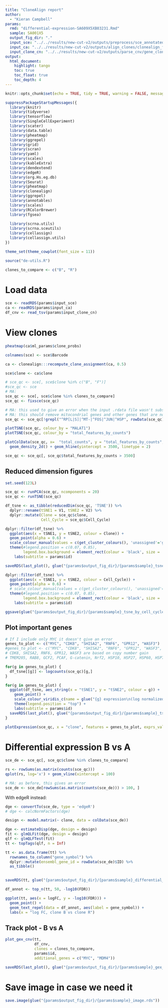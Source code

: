 ```yaml
---
title: "CloneAlign report"
author:
  - "Kieran Campbell"
params:
  rmd: "differential-expression-SA609X5XB03231.Rmd"
  sample: SA001X5
  output_fig_dir: "."
  input_sce: "../../results/new-cut-v2/outputs/preprocess/sce_annotated/SA609X5XB03231.rds"
  input_ca: "../../results/new-cut-v2/outputs/align_clones/clonealign_fit/SA609X5XB03231.rds"
  input_clone_cn: "../../results/new-cut-v2/outputs/parse_cnv/gene_clone_cn/SA609X5XB03231.tsv"
output: 
  html_document:
    highlight: tango
    toc: true
    toc_float: true
    toc_depth: 4
---
```


```r
knitr::opts_chunk$set(echo = TRUE, tidy = TRUE, warning = FALSE, message = FALSE, cache = FALSE, cache.lazy = FALSE, fig.width = 8, fig.height = 4.5)
```

```r
suppressPackageStartupMessages({
  library(knitr)
  library(tidyverse)
  library(tensorflow)
  library(SingleCellExperiment)
  library(scater)
  library(data.table)
  library(pheatmap)
  library(ggrepel)
  library(grid)
  library(scran)
  library(yaml)
  library(scales)
  library(kableExtra)
  library(dendextend)
  library(edgeR)
  library(org.Hs.eg.db)
  library(Seurat)
  library(pheatmap)
  library(clonealign)
  library(ggrepel)
  library(annotables)
  library(scales)
  library(RColorBrewer)
  library(fgsea)
  
  library(scrna.utils)
  library(scrna.sceutils)
  library(cellassign)
  library(cellassign.utils)
})

theme_set(theme_cowplot(font_size = 11))
```

```r

source("de-utils.R")
```

```r
clones_to_compare <- c("B", "R")
```


# Load data


```r
sce <- readRDS(params$input_sce)
ca <- readRDS(params$input_ca)
df_cnv <- read_tsv(params$input_clone_cn)
```


# View clones

```r
pheatmap(ca$ml_params$clone_probs)
```




```r
colnames(sce) <- sce$Barcode

ca <- clonealign:::recompute_clone_assignment(ca, 0.5)

sce$clone <- ca$clone

# sce_qc <- sce[, sce$clone %in% c("B", "F")]
#sce_qc <- sce
# MA:
sce_qc <- sce[, sce$clone %in% clones_to_compare]
sce_qc <- fixsce(sce_qc)

# MA: this used to give an error when the input .rdata file wasn't subsetting correctly, now this problem is solved
# MA: this should remove mitocondrial genes and other genes that are not of interest
sce_qc <- sce_qc[!grepl("^RP[L|S]|^MT-|^FOS|^JUN|^HSP", rowData(sce_qc)$Symbol)]
```

```r
plotTSNE(sce_qc, colour_by = "MALAT1")
plotTSNE(sce_qc, colour_by = "total_features_by_counts")
```


```r
plotColData(sce_qc, x=  "total_counts", y = "total_features_by_counts", colour = "MALAT1") + 
  geom_density_2d() + geom_hline(yintercept = 3500, linetype = 2)
```

```r
sce_qc <- sce_qc[, sce_qc$total_features_by_counts > 3500]
```


## Reduced dimension figures

```r
set.seed(123L)

sce_qc <- runPCA(sce_qc, ncomponents = 20)
sce_qc <- runTSNE(sce_qc)

df_tsne <- as_tibble(reducedDim(sce_qc, 'TSNE')) %>% 
  dplyr::rename(tSNE1 = V1, tSNE2 = V2) %>% 
  dplyr::mutate(Clone = sce_qc$clone,
                Cell_Cycle = sce_qc$Cell_Cycle)
```




```r
dplyr::filter(df_tsne) %>% 
  ggplot(aes(x = tSNE1, y = tSNE2, colour = Clone)) +
  geom_point(alpha = 0.6) +
  scale_colour_manual(values = c(get_cluster_colours(), 'unassigned'='grey70')) +
  theme(#legend.position = c(0.07, 0.85),
        legend.box.background = element_rect(colour = 'black', size = .2))+
    labs(subtitle = params$id)

```

```r
saveRDS(last_plot(), glue("{params$output_fig_dir}/{params$sample}_tsne_by_clone.rds"))
```

```r

dplyr::filter(df_tsne) %>% 
  ggplot(aes(x = tSNE1, y = tSNE2, colour = Cell_Cycle)) +
  geom_point(alpha = 0.6) +
  # scale_colour_manual(values = c(get_cluster_colours(), 'unassigned'='grey70')) +
  theme(#legend.position = c(0.07, 0.85),
        legend.box.background = element_rect(colour = 'black', size = .2))+
    labs(subtitle = params$id)
```

```r
ggsave(glue("{params$output_fig_dir}/{params$sample}_tsne_by_cell_cycle.png"), width = 6, height =5)
```


## Plot important genes

```r
# If I include only MYC it doesn't give an error
genes_to_plot <- c("MYC", "CDK8", "SHISA2", "RNF6", "GPR12", "WASF3")
#genes_to_plot <- c("MYC", "CDK8", "SHISA2", "RNF6", "GPR12", "WASF3", "TMEM205", "RAB8", "GCF2", "PCAF", "G-catenin", "Nrf2", "HSP10", "HSP27", "HSP60", "HSP70", "HSP90")
# CDK8, SHISA2, RNF6, GPR12, WASF3 are based on copy number gain
# TMEM205, RAB8, GCF2, PCAF, G-catenin, Nrf2, HSP10, HSP27, HSP60, HSP70, HSP90 - genes directly related to cisplatin
```

```r
for(g in genes_to_plot) {
  df_tsne[[g]] <- logcounts(sce_qc)[g,]
}
```


```r
for(g in genes_to_plot) {
  ggplot(df_tsne, aes_string(x = "tSNE1", y = "tSNE2", colour = g)) +
    geom_point() +
    scale_colour_viridis_c(name = glue("{g} expression\n(log normalized counts)")) +
    theme(legend.position = "top") +
    labs(subtitle = params$id)
  saveRDS(last_plot(), glue("{params$output_fig_dir}/{params$sample}_tsne_gene_{g}.rds"))
}
```

```r
plotExpression(sce_qc, x = "clone", features = genes_to_plot, exprs_values = "counts")
```


# Differential expression B vs A

```r
sce_de <- sce_qc[, sce_qc$clone %in% clones_to_compare]

rs <- rowSums(as.matrix(counts(sce_qc)))
qplot(rs, log='x') + geom_vline(xintercept = 100)

# MA: as before, this gives an error
sce_de <- sce_de[rowSums(as.matrix(counts(sce_de))) > 100, ]
```



With edgeR instead:

```r
dge <- convertTo(sce_de, type = 'edgeR')
# dge <- calcNormFactors(dge)

design <- model.matrix(~ clone, data = colData(sce_de))

dge <- estimateDisp(dge, design = design)
fit <- glmQLFit(dge, design = design)
qlf <- glmQLFTest(fit)
tt <- topTags(qlf, n = Inf)

tt <- as.data.frame(tt) %>% 
  rownames_to_column("gene_symbol") %>% 
  dplyr::mutate(ensembl_gene_id = rowData(sce_de)$ID) %>% 
  as_tibble()
  
```

```r
saveRDS(tt, glue("{params$output_fig_dir}/{params$sample}_differential_expression_b_a.rds"))
```

```r
df_annot <- top_n(tt, 50, -log10(FDR))

ggplot(tt, aes(x = logFC, y = -log10(FDR))) +
  geom_point() +
  geom_text_repel(data = df_annot, aes(label = gene_symbol)) +
  labs(x = "log FC, clone B vs clone R")
```

## Track plot - B vs A

```r

plot_gex_cnv(tt, 
             df_cnv, 
             clones = clones_to_compare,
             params$id,
             additional_genes = c("MYC", "MDM4"))
```


```r
saveRDS(last_plot(), glue("{params$output_fig_dir}/{params$sample}_gex_cnv_plot_b_vs_a.rds"))
```

# Save image in case we need it

```r
save.image(glue("{params$output_fig_dir}/{params$sample}_image.rds"))
```


